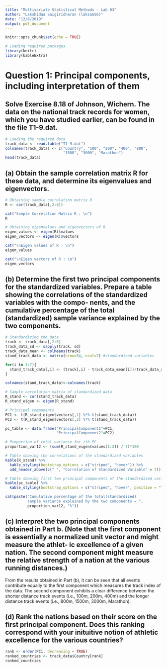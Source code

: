 ```yaml
---
title: "Multivariate Statistical Methods - Lab 03"
author: "Lakshidaa Saigiridharan (laksa656)"
date: "12/8/2019"
output: pdf_document
---
```


```r
knitr::opts_chunk$set(echo = TRUE)
```

```r
# Loading required packages
library(knitr)
library(kableExtra)

```

# Question 1: Principal components, including interpretation of them

## Solve Exercise 8.18 of Johnson, Wichern. The data on the national track records for women, which you have studied earlier, can be found in the file T1-9.dat.

```r
# Loading the required data
track_data <- read.table("T1-9.dat")
colnames(track_data) <- c("Country", "100", "200", "400", "800",
                          "1500", "3000", "Marathon")
head(track_data)
```

## (a) Obtain the sample correlation matrix R for these data, and determine its eigenvalues and eigenvectors.

```r
# Obtaining sample correlation matrix R
R <- cor(track_data[,2:8])

cat("Sample Correlation Matrix R : \n")
R

# Obtaining eigenvalues and eigenvectors of R
eigen_values <- eigen(R)$values
eigen_vectors <- eigen(R)$vectors

cat("\nEigen values of R : \n")
eigen_values

cat("\nEigen vectors of R : \n")
eigen_vectors
```

## (b) Determine the first two principal components for the standardized variables. Prepare a table showing the correlations of the standardized variables with the compo- nents, and the cumulative percentage of the total (standardized) sample variance explained by the two components.

```r
# Standardizing the data
track <- track_data[,2:8]
track_data_sd <- sapply(track, sd) 
track_data_mean <- colMeans(track) 
stand_track_data <- matrix(nrow=54, ncol=7) #standardized variables

for(i in 1:7){
  stand_track_data[,i] <- (track[,i] - track_data_mean[i])/track_data_sd[i]
}

colnames(stand_track_data)<-colnames(track)

# Sample correlation matrix of standardized data
R_stand <- cor(stand_track_data)
R_stand_eigen <- eigen(R_stand)

# Principal components
PC1 <- t(R_stand_eigen$vectors[,1] %*% t(stand_track_data))
PC2 <- t(R_stand_eigen$vectors[,2] %*% t(stand_track_data)) 

pc_table <- data.frame("PrincipalComponent1"=PC1, 
                       "PrincipalComponent2"=PC2)

# Proportion of total variance for ith PC
proportion_var12 <- (sum(R_stand_eigen$values[1:2]) / 7)*100

# Table showing the correlations of the standardized variables
kable(R_stand) %>%
  kable_styling(bootstrap_options = c("striped", "hover")) %>%
  add_header_above(c(" ", "Correlation of Standardized Variable" = 7))

# Table showing first two principal components of the standardized variables
kable(pc_table) %>%
  kable_styling(bootstrap_options = c("striped", "hover", position = "left"))

cat(paste("Cumulative percentage of the total(standardized) 
          sample variance explained by the two components = ", 
          proportion_var12, "%"))

```

## (c) Interpret the two principal components obtained in Part b. (Note that the first component is essentially a normalized unit vector and might measure the athlet- ic excellence of a given nation. The second component might measure the relative strength of a nation at the various running distances.)

From the results obtained in Part (b), it can be seen that all events contribute equally to the first component which measures the track index of the data. The second component exhibits a clear difference between the shorter distance track events (i.e., 100m, 200m, 400m) and the longer distance track events (i.e., 800m, 1500m, 3000m, Marathon). 

## (d) Rank the nations based on their score on the first principal component. Does this ranking correspond with your inituitive notion of athletic excellence for the various countries?

```r

rank <- order(PC1, decreasing = TRUE)
ranked_countries <- track_data$Country[rank]
ranked_countries

```


